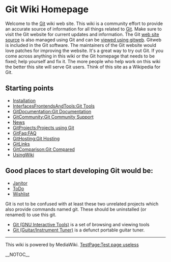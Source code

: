 <!-- ## Please edit system and help pages ONLY in the moinmaster wiki! For more
 -->
<!-- ## information, please see [[MoinMaster]]:[[MoinPagesEditorGroup]].
 -->
<!-- ##master-page:[[FrontPage]]
 -->
<!-- #format wiki
 -->
<!-- #language en
 -->
<!-- #pragma section-numbers off
 -->
= Git Wiki Homepage =
Welcome to the [[Git]] wiki web site. This wiki is a community effort to provide an accurate source of information for all things related to [http://git.or.cz/ Git]. Make sure to visit the Git website for current updates and information. The Git [http://repo.or.cz/r/git-homepage.git web site source] is also managed using Git and can be [http://repo.or.cz/w/git-homepage.git viewed using gitweb]. Gitweb is included in the Git software. The maintainers of the Git website would love patches for improving the website. It's a great way to try out Git. If you come across anything in this wiki or the Git homepage that needs to be fixed; help yourself and fix it. The more people who help work on this wiki the better this site will serve Git users. Think of this site as a Wikipedia for Git.

== Starting points ==
* [[Installation]] 
* [[InterfacesFrontendsAndTools:Git Tools]]
* [[GitDocumentation:Git Documentation]]
* [[GitCommunity:Git Community Support]] 
* [[News]] 
* [[GitProjects:Projects using Git]]
* [[GitFaq:FAQ]] 
* [[GitHosting:Git Hosting]] 
* [[GitLinks]] 
* [[GitComparison:Git Compared]] 
* [[UsingWiki]] 

== Good places to start developing Git would be: ==
* [[Janitor]]
* [[ToDo]]
* [[Wishlist]]

Git is not to be confused with at least these two unrelated projects which also provide commands named git. These should be uninstalled (or renamed) to use this git.

* [http://hulubei.net/tudor/git/ Git (GNU Interactive Tools)] is a set of browsing and viewing tools
* [http://sourceforge.net/projects/git Git (Guitar/Instrument Tuner)] is a defunct portable guitar tuner.
----
This wiki is powered by MediaWiki.
[[TestPage:Test page useless]]

__NOTOC__